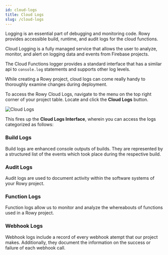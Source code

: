 ```yaml
---
id: cloud-logs
title: Cloud Logs
slug: /cloud-logs
---
```



Logging is an essential part of debugging and monitoring code. Rowy provides accessible build, runtime, and audit logs for the cloud functions.

Cloud Logging is a fully managed service that allows the user to analyze, monitor, and alert on logging data and events from Firebase projects.

The Cloud Functions logger provides a standard interface that has a similar api to `console.log` statements and supports other log levels.

While creating a Rowy project, cloud logs can come really handy to thoroughly examine changes during deployment. 

To access the Rowy Cloud Logs, navigate to the menu on the top right corner of your project table. Locate and click the **Cloud Logs** button. 

<img src={cloudLogs} alt="Cloud Logs" />

This fires up the **Cloud Logs Interface**, wherein you can access the logs categorized as follows:

### Build Logs
Build logs are enhanced console outputs of builds. They are represented by a structured list of the events which took place during the respective build.

### Audit Logs
Audit logs are used to document activity within the software systems of your Rowy project.

### Function Logs
Function logs allow us to monitor and analyze the whereabouts of functions used in a Rowy project.

### Webhook Logs
Webhook logs include a record of every webhook atempt that our project makes. Additionally, they document the information on the success or failure of each webhook call.